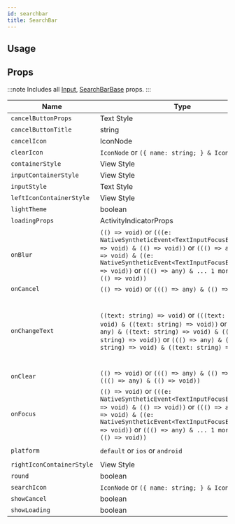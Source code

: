 ```yaml
---
id: searchbar
title: SearchBar
---
```



## Usage

<Usage />

## Props

:::note
Includes all [Input](input#props), [SearchBarBase](searchbarbase#props) props.
:::

<div class='table-responsive'>

| Name                      | Type                                                                                                                                                                                                                                                  | Default              | Description                                                                                                               |
| ------------------------- | ----------------------------------------------------------------------------------------------------------------------------------------------------------------------------------------------------------------------------------------------------- | -------------------- | ------------------------------------------------------------------------------------------------------------------------- |
| `cancelButtonProps`       | Text Style                                                                                                                                                                                                                                            |                      |                                                                                                                           |
| `cancelButtonTitle`       | string                                                                                                                                                                                                                                                |                      |                                                                                                                           |
| `cancelIcon`              | IconNode                                                                                                                                                                                                                                              |                      |                                                                                                                           |
| `clearIcon`               | `IconNode` or `({ name: string; } & IconNode)`                                                                                                                                                                                                        |                      |                                                                                                                           |
| `containerStyle`          | View Style                                                                                                                                                                                                                                            |                      |                                                                                                                           |
| `inputContainerStyle`     | View Style                                                                                                                                                                                                                                            |                      |                                                                                                                           |
| `inputStyle`              | Text Style                                                                                                                                                                                                                                            |                      |                                                                                                                           |
| `leftIconContainerStyle`  | View Style                                                                                                                                                                                                                                            |                      |                                                                                                                           |
| `lightTheme`              | boolean                                                                                                                                                                                                                                               |                      |                                                                                                                           |
| `loadingProps`            | ActivityIndicatorProps                                                                                                                                                                                                                                |                      |                                                                                                                           |
| `onBlur`                  | `(() => void)` or `(((e: NativeSyntheticEvent<TextInputFocusEventData>) => void) & (() => void))` or `((() => any) & (() => void) & ((e: NativeSyntheticEvent<TextInputFocusEventData>) => void))` or `((() => any) & ... 1 more ... & (() => void))` |                      | Callback that is called when the text input is blurred                                                                    |
| `onCancel`                | `(() => void)` or `((() => any) & (() => void))`                                                                                                                                                                                                      |                      |                                                                                                                           |
| `onChangeText`            | `((text: string) => void)` or `(((text: string) => void) & ((text: string) => void))` or `((() => any) & ((text: string) => void) & ((text: string) => void))` or `((() => any) & ((text: string) => void) & ((text: string) => void))`               |                      | Callback that is called when the text input's text changes.Changed text is passed as an argument to the callback handler. |
| `onClear`                 | `(() => void)` or `((() => any) & (() => void))` or `((() => any) & (() => void))`                                                                                                                                                                    |                      |                                                                                                                           |
| `onFocus`                 | `(() => void)` or `(((e: NativeSyntheticEvent<TextInputFocusEventData>) => void) & (() => void))` or `((() => any) & (() => void) & ((e: NativeSyntheticEvent<TextInputFocusEventData>) => void))` or `((() => any) & ... 1 more ... & (() => void))` |                      | Callback that is called when the text input is focused                                                                    |
| `platform`                | `default` or `ios` or `android`                                                                                                                                                                                                                       | `'default' as const` |                                                                                                                           |
| `rightIconContainerStyle` | View Style                                                                                                                                                                                                                                            |                      |                                                                                                                           |
| `round`                   | boolean                                                                                                                                                                                                                                               |                      |                                                                                                                           |
| `searchIcon`              | `IconNode` or `({ name: string; } & IconNode)`                                                                                                                                                                                                        |                      |                                                                                                                           |
| `showCancel`              | boolean                                                                                                                                                                                                                                               |                      |                                                                                                                           |
| `showLoading`             | boolean                                                                                                                                                                                                                                               |                      |                                                                                                                           |

</div>
